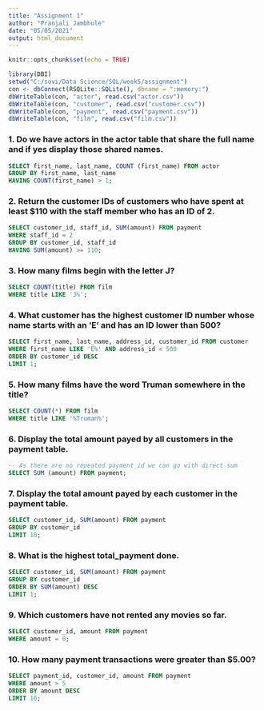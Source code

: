 ```yaml
---
title: "Assignment 1"
author: "Pranjali Jambhule"
date: "05/05/2021"
output: html_document
---
```


```r
knitr::opts_chunk$set(echo = TRUE)

```


```r

library(DBI)
setwd("C:/sovi/Data Science/SQL/week5/assignment")
con <- dbConnect(RSQLite::SQLite(), dbname = ":memory:")
dbWriteTable(con, "actor", read.csv("actor.csv"))
dbWriteTable(con, "customer", read.csv("customer.csv"))
dbWriteTable(con, "payment", read.csv("payment.csv"))
dbWriteTable(con, "film", read.csv("film.csv"))

```

### 1. Do we have actors in the actor table that share the full name and if yes display those shared names.


```sql
SELECT first_name, last_name, COUNT (first_name) FROM actor
GROUP BY first_name, last_name
HAVING COUNT(first_name) > 1;


```

### 2. Return the customer IDs of customers who have spent at least $110 with the staff member who has an ID of 2.


```sql
SELECT customer_id, staff_id, SUM(amount) FROM payment
WHERE staff_id = 2
GROUP BY customer_id, staff_id
HAVING SUM(amount) >= 110;


```
### 3. How many films begin with the letter J?


```sql
SELECT COUNT(title) FROM film
WHERE title LIKE 'J%';


```
### 4. What customer has the highest customer ID number whose name starts with an 'E' and has an ID lower than 500?


```sql
SELECT first_name, last_name, address_id, customer_id FROM customer
WHERE first_name LIKE 'E%' AND address_id < 500
ORDER BY customer_id DESC
LIMIT 1;


```
### 5. How many films have the word Truman somewhere in the title?


```sql
SELECT COUNT(*) FROM film
WHERE title LIKE '%Truman%';


```
### 6. Display the total amount payed by all customers in the payment table.


```sql
-- As there are no repeated payment_id we can go with direct sum
SELECT SUM (amount) FROM payment;


```
### 7. Display the total amount payed by each customer in the payment table.


```sql
SELECT customer_id, SUM(amount) FROM payment
GROUP BY customer_id
LIMIT 10;


```
### 8. What is the highest total_payment done.


```sql
SELECT customer_id, SUM(amount) FROM payment
GROUP BY customer_id
ORDER BY SUM(amount) DESC
LIMIT 1;

```
### 9. Which customers have not rented any movies so far.


```sql
SELECT customer_id, amount FROM payment
WHERE amount = 0;


```
### 10. How many payment transactions were greater than $5.00?
 

```sql
SELECT payment_id, customer_id, amount FROM payment
WHERE amount > 5
ORDER BY amount DESC
LIMIT 10;


```


